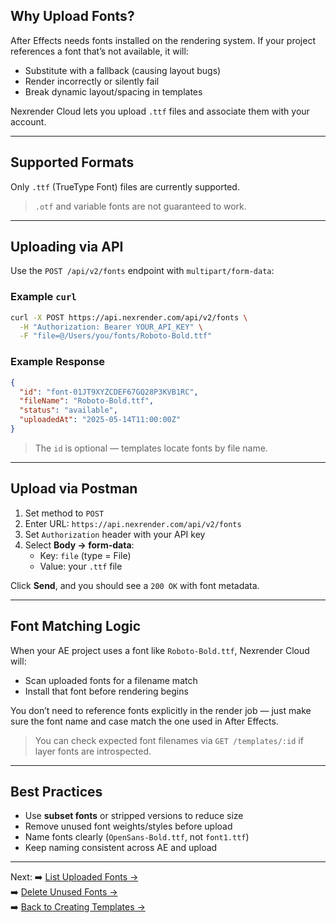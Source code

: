 ## Why Upload Fonts?

After Effects needs fonts installed on the rendering system. If your project references a font that’s not available, it will:

- Substitute with a fallback (causing layout bugs)
- Render incorrectly or silently fail
- Break dynamic layout/spacing in templates

Nexrender Cloud lets you upload `.ttf` files and associate them with your account.

---

## Supported Formats

Only `.ttf` (TrueType Font) files are currently supported.

> `.otf` and variable fonts are not guaranteed to work.

---

## Uploading via API

Use the `POST /api/v2/fonts` endpoint with `multipart/form-data`:

### Example `curl`

```bash
curl -X POST https://api.nexrender.com/api/v2/fonts \
  -H "Authorization: Bearer YOUR_API_KEY" \
  -F "file=@/Users/you/fonts/Roboto-Bold.ttf"
```

### Example Response

```json
{
  "id": "font-01JT9XYZCDEF67GQ28P3KVB1RC",
  "fileName": "Roboto-Bold.ttf",
  "status": "available",
  "uploadedAt": "2025-05-14T11:00:00Z"
}
```

> The `id` is optional — templates locate fonts by file name.

---

## Upload via Postman

1. Set method to `POST`
2. Enter URL: `https://api.nexrender.com/api/v2/fonts`
3. Set `Authorization` header with your API key
4. Select **Body → form-data**:
   - Key: `file` (type = File)
   - Value: your `.ttf` file

Click **Send**, and you should see a `200 OK` with font metadata.

---

## Font Matching Logic

When your AE project uses a font like `Roboto-Bold.ttf`, Nexrender Cloud will:

- Scan uploaded fonts for a filename match
- Install that font before rendering begins

You don’t need to reference fonts explicitly in the render job — just make sure the font name and case match the one used in After Effects.

> You can check expected font filenames via `GET /templates/:id` if layer fonts are introspected.

---

## Best Practices

- Use **subset fonts** or stripped versions to reduce size
- Remove unused font weights/styles before upload
- Name fonts clearly (`OpenSans-Bold.ttf`, not `font1.ttf`)
- Keep naming consistent across AE and upload

---

Next:
➡️ [List Uploaded Fonts →](../fonts/list)\
➡️ [Delete Unused Fonts →](../fonts/delete)\
➡️ [Back to Creating Templates →](../templates/creating)
